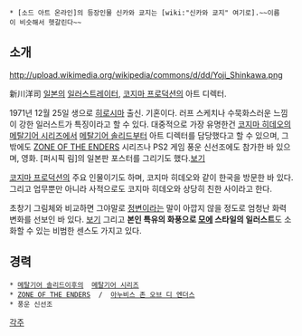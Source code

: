  * [소드 아트 온라인]의 등장인물 신카와 쿄지는 [wiki:"신카와 쿄지" 여기로].~~이름이 비슷해서 헷갈린다~~

== 소개 ==
http://upload.wikimedia.org/wikipedia/commons/d/dd/Yoji_Shinkawa.png

新川洋司
[[일본]]의  [[일러스트레이터]], [[코지마 프로덕션]]의 아트 디렉터.

1971년 12월 25일 생으로 [[히로시마]] 출신. 기혼이다. 러프 스케치나 수묵화스러운 느낌이 강한 일러스트가 특징이라고 할 수 있다. 대중적으로 가장 유명한건  [[코지마 히데오]]의  [[메탈기어 시리즈]]에서  [[메탈기어 솔리드]]부터 아트 디렉터를 담당했다고 할 수 있으며, 그밖에도  [[ZONE OF THE ENDERS]]  시리즈나  PS2 게임 풍운 신선조에도 참가한 바 있으며, 영화. [퍼시픽 림]의 일본판 포스터를 그리기도 했다.[http://www.kotaku.jp/2013/07/pacificrim_by_yoji_shinkawa.html 보기]

[[코지마 프로덕션]]의 주요 인물이기도 하며, 코지마 히데오와 같이 한국을 방문한 바 있다. 그리고 업무뿐만 아니라 사적으로도 코지마 히데오와 상당히 친한 사이라고 한다.

초창기 그림체와 비교하면 그야말로  [[정변]]이라는 말이 아깝지 않을 정도로 엄청난 화력 변화를 선보인 바 있다. [http://bbs2.ruliweb.daum.net/gaia/do/ruliweb/family/834/read?bbsId=G006&articleId=817252&itemId=344 보기] 그리고  '''본인 특유의 화풍으로  [[모에]]  스타일의 일러스트'''도 소화할 수 있는 비범한 센스도 가지고 있다.

== 경력 ==
 * [[메탈기어 솔리드]]이후의  [[메탈기어 시리즈]] 
 * [[ZONE OF THE ENDERS]]  /  [[아누비스 존 오브 디 엔더스]]
 * 풍운 신선조
[[각주]]
